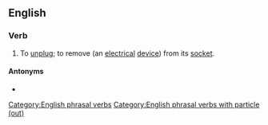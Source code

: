 ==English==

===Verb===
{{en-verb|*}}

# {{lb|en|Ireland|transitive|colloquial}} To [[unplug]]; to remove (an [[electrical]] [[device]]) from its [[socket]].

====Antonyms====
* {{l|en|plug in}}

[[Category:English phrasal verbs]]
[[Category:English phrasal verbs with particle (out)]]